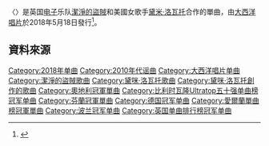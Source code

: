 {{NoteTA
|G1=Music
|G2=Show
|1=zh-tw:潔淨的盜賊;zh-cn:清洁盗贼;
|2=zh-cn:黛米·洛瓦托; zh-tw:黛咪·洛瓦托; zh-hk:迪美·羅法圖; zh-sg:黛咪·洛瓦托
}}
{{Infobox song
| name       = {{lang|en|Solo}}
| cover      = 
| alt        =
| border     = yes
| type       = single
| artist     = [[潔淨的盜賊|潔淨的盜賊]]，[[黛米·洛瓦托|黛米·洛瓦托]]客串
| album      = [[愛的進化論|愛的進化論]]
| released   = {{Start date|df=yes|2018|5|18}}
| recorded   = 
| studio     =
| genre      = [[Electronic_dance_music|EDM]]
| length     = {{duration|m=3|s=42}}
| label      = [[大西洋唱片|大西洋]]
| writer     = {{hlist|[[Grace_Chatto|Grace Chatto]]|Jack Patterson|[[Camille_Purcell|Camille Purcell]]|[[Demi_Lovato|Demi Lovato]]|[[Fred_Gibson_(record_producer)|Fred Gibson]]}}
| producer   = {{hlist|Chatto|Patterson|[[Fred_Gibson_(record_producer)|Fred]]|[[Mark_Ralph_(record_producer)|Mark Ralph]]}}
| chronology = [[潔淨的盜賊|潔淨的盜賊]]
| prev_title = {{le|想念你 (潔淨的盜賊歌曲)|I Miss You (Clean Bandit song)|想念你}}
| prev_year  = 2017
| next_title = {{le|Baby (潔淨的盜賊歌曲)|Baby (Clean Bandit song)|Baby}}
| next_year  = 2018
| misc       = {{Extra chronology
 | artist     = [[黛米·洛瓦托|黛米·洛瓦托]]
 | type       = single
 | prev_title = {{le|Fall in Line}}
 | prev_year  = 2018
 | title      = Solo
 | year       = 2018
 | next_title = {{le|Sober (黛米·洛瓦托歌曲)|Sober (Demi Lovato song)|Sober}}
 | next_year  = 2018
}}
}}

〈'''{{lang|en|Solo}}'''〉是英国[[電子音樂|电子]]乐队[[潔淨的盜賊|潔淨的盜賊]]和美國女歌手[[黛米·洛瓦托|黛米·洛瓦托]]合作的單曲，由[[大西洋唱片|大西洋唱片]]於2018年5月18日發行<ref name="Tidal">{{cite web |title=Solo (feat. Demi Lovato) / Clean Bandit TIDAL |url=https://listen.tidal.com/album/88470134 |website=Tidal |access-date=18 May 2018 |archive-date=2019-05-06 |archive-url=https://web.archive.org/web/20190506195657/https://listen.tidal.com/album/88470134 }}</ref>。

==資料來源==
{{reflist}}

[[Category:2018年单曲|Category:2018年单曲]]
[[Category:2010年代谣曲|Category:2010年代谣曲]]
[[Category:大西洋唱片单曲|Category:大西洋唱片单曲]]
[[Category:潔淨的盜賊歌曲|Category:潔淨的盜賊歌曲]]
[[Category:黛咪·洛瓦托歌曲|Category:黛咪·洛瓦托歌曲]]
[[Category:黛咪·洛瓦托創作的歌曲|Category:黛咪·洛瓦托創作的歌曲]]
[[Category:奧地利冠軍單曲|Category:奧地利冠軍單曲]]
[[Category:比利时瓦隆Ultratop五十强单曲榜冠军单曲|Category:比利时瓦隆Ultratop五十强单曲榜冠军单曲]]
[[Category:芬蘭冠軍單曲|Category:芬蘭冠軍單曲]]
[[Category:德国冠军单曲|Category:德国冠军单曲]]
[[Category:愛爾蘭單曲榜冠軍單曲|Category:愛爾蘭單曲榜冠軍單曲]]
[[Category:波兰冠军单曲|Category:波兰冠军单曲]]
[[Category:英国单曲排行榜冠军单曲|Category:英国单曲排行榜冠军单曲]]